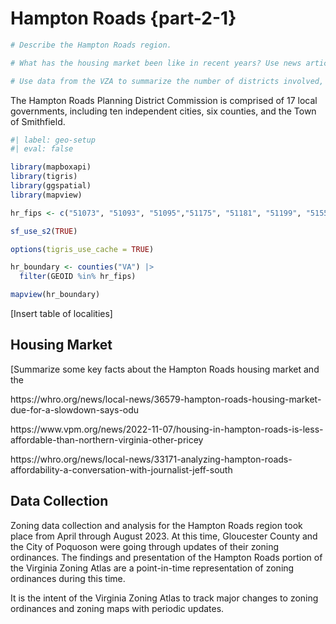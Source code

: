 # Hampton Roads {part-2-1}

```r

# Describe the Hampton Roads region. 

# What has the housing market been like in recent years? Use news articles and available data to summarize trends.

# Use data from the VZA to summarize the number of districts involved, number of zoning ordinance pages read, and other interesting metrics.

```

The Hampton Roads Planning District Commission is comprised of 17 local governments, including ten independent cities, six counties, and the Town of Smithfield. 

```r
#| label: geo-setup
#| eval: false

library(mapboxapi)
library(tigris)
library(ggspatial)
library(mapview)

hr_fips <- c("51073", "51093", "51095","51175", "51181", "51199", "51550", "51620", "51650", "51700", "51710", "51735", "51740", "51800", "51810", "51830")

sf_use_s2(TRUE)

options(tigris_use_cache = TRUE)

hr_boundary <- counties("VA") |> 
  filter(GEOID %in% hr_fips)

mapview(hr_boundary)

```

[Insert table of localities]




## Housing Market

[Summarize some key facts about the Hampton Roads housing market and the 

https://whro.org/news/local-news/36579-hampton-roads-housing-market-due-for-a-slowdown-says-odu

https://www.vpm.org/news/2022-11-07/housing-in-hampton-roads-is-less-affordable-than-northern-virginia-other-pricey

https://whro.org/news/local-news/33171-analyzing-hampton-roads-affordability-a-conversation-with-journalist-jeff-south


## Data Collection

Zoning data collection and analysis for the Hampton Roads region took place from April through August 2023. At this time, Gloucester County and the City of Poquoson were going through updates of their zoning ordinances. The findings and presentation of the Hampton Roads portion of the Virginia Zoning Atlas are a point-in-time representation of zoning ordinances during this time.

It is the intent of the Virginia Zoning Atlas to track major changes to zoning ordinances and zoning maps with periodic updates.

## 